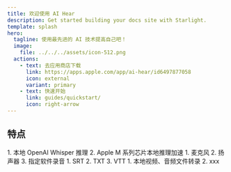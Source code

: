 ```yaml
---
title: 欢迎使用 AI Hear
description: Get started building your docs site with Starlight.
template: splash
hero:
  tagline: 使用最先进的 AI 技术提高自己吧！
  image:
    file: ../../../assets/icon-512.png
  actions:
    - text: 去应用商店下载
      link: https://apps.apple.com/app/ai-hear/id6497877058
      icon: external
      variant: primary
    - text: 快速开始
      link: guides/quickstart/
      icon: right-arrow
---
```



## 特点

<CardGrid stagger>
	<Card title="实时语音识别" icon="pencil">
	1. 本地 OpenAI Whisper 推理
	2. Apple M 系列芯片本地推理加速
	</Card>
	<Card title="录音" icon="add-document">
	1. 麦克风
	2. 扬声器
	3. 指定软件录音
	</Card>
	<Card title="文本、字幕导出" icon="setting">
	1. SRT
	2. TXT
	3. VTT
	</Card>
	<Card title="更多内容" icon="open-book">
	1. 本地视频、音频文件转录
	2. xxx
	</Card>
</CardGrid>
